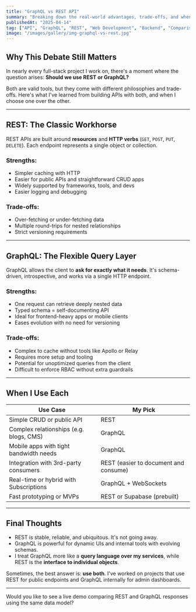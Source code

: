 ```yaml
---
title: "GraphQL vs REST API"
summary: "Breaking down the real-world advantages, trade-offs, and when to choose GraphQL or REST in modern applications."
publishedAt: "2025-04-14"
tag: ["API", "GraphQL", "REST", "Web Development", "Backend", "Comparison", "Full Stack", "Best Practices"]
image: "/images/gallery/img-graphql-vs-rest.jpg"
---
```


## Why This Debate Still Matters

In nearly every full-stack project I work on, there's a moment where the question arises: **Should we use REST or GraphQL?**

Both are valid tools, but they come with different philosophies and trade-offs. Here's what I've learned from building APIs with both, and when I choose one over the other.

---

## REST: The Classic Workhorse

REST APIs are built around **resources** and **HTTP verbs** (`GET`, `POST`, `PUT`, `DELETE`). Each endpoint represents a single object or collection.

###  Strengths:
- Simpler caching with HTTP
- Easier for public APIs and straightforward CRUD apps
- Widely supported by frameworks, tools, and devs
- Easier logging and debugging

###  Trade-offs:
- Over-fetching or under-fetching data
- Multiple round-trips for nested relationships
- Strict versioning requirements

---

## GraphQL: The Flexible Query Layer

GraphQL allows the client to **ask for exactly what it needs**. It's schema-driven, introspective, and works via a single HTTP endpoint.

###  Strengths:
- One request can retrieve deeply nested data
- Typed schema = self-documenting API
- Ideal for frontend-heavy apps or mobile clients
- Eases evolution with no need for versioning

###  Trade-offs:
- Complex to cache without tools like Apollo or Relay
- Requires more setup and tooling
- Potential for unoptimized queries from the client
- Difficult to enforce RBAC without extra guardrails

---

## When I Use Each

| Use Case                               | My Pick        |
|----------------------------------------|----------------|
| Simple CRUD or public API              | REST           |
| Complex relationships (e.g. blogs, CMS)| GraphQL        |
| Mobile apps with tight bandwidth needs | GraphQL        |
| Integration with 3rd-party consumers   | REST (easier to document and consume) |
| Real-time or hybrid with Subscriptions | GraphQL + WebSockets |
| Fast prototyping or MVPs               | REST or Supabase (prebuilt) |

---

## Final Thoughts

- REST is stable, reliable, and ubiquitous. It's not going away.
- GraphQL is powerful for dynamic UIs and internal tools with evolving schemas.
- I treat GraphQL more like a **query language over my services**, while REST is the **interface to individual objects**.

Sometimes, the best answer is: **use both**. I've worked on projects that use REST for public endpoints and GraphQL internally for admin dashboards.

---

Would you like to see a live demo comparing REST and GraphQL responses using the same data model?
